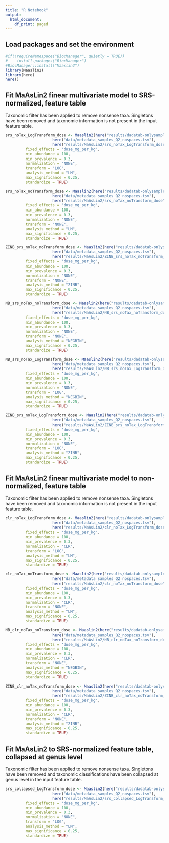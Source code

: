 ```yaml
---
title: "R Notebook"
output:
  html_document:
    df_print: paged
---
```


## Load packages and set the environment

```r
#if(!requireNamespace("BiocManager", quietly = TRUE))
#    install.packages("BiocManager")
#BiocManager::install("Maaslin2")
library(Maaslin2)
library(here)
here()
```

## Fit MaAsLin2 finear multivariate model to SRS-normalized, feature table
Taxonomic filter has been applied to remove nonsense taxa. Singletons have been removed and taxonomic information is not present in the input feature table.
```r
srs_noTax_LogTransform_dose <- Maaslin2(here("results/dadatab-onlysamples-finalFiltered-srs-transp.tsv"),
                     here("data/metadata_samples_Q2_nospaces.tsv"),
                     here("results/MaAsLin2/srs_noTax_LogTransform_dose"),
         fixed_effects = 'dose_mg_per_kg',
         min_abundance = 100,
         min_prevalence = 0.3,
         normalization = "NONE",
         transform = "LOG",
         analysis_method = "LM",
         max_significance = 0.25,
         standardize = TRUE)
```   

```r
srs_noTax_noTransform_dose <- Maaslin2(here("results/dadatab-onlysamples-finalFiltered-srs-transp.tsv"),
                     here("data/metadata_samples_Q2_nospaces.tsv"),
                     here("results/MaAsLin2/srs_noTax_noTransform_dose"),
         fixed_effects = 'dose_mg_per_kg',
         min_abundance = 100,
         min_prevalence = 0.3,
         normalization = "NONE",
         transform = "NONE",
         analysis_method = "LM",
         max_significance = 0.25,
         standardize = TRUE)
```


```r
ZINB_srs_noTax_noTransform_dose <- Maaslin2(here("results/dadatab-onlysamples-finalFiltered-srs-transp.tsv"),
                     here("data/metadata_samples_Q2_nospaces.tsv"),
                     here("results/MaAsLin2/ZINB_srs_noTax_noTransform_dose"),
         fixed_effects = 'dose_mg_per_kg',
         min_abundance = 100,
         min_prevalence = 0.3,
         normalization = "NONE",
         transform = "NONE",
         analysis_method = "ZINB",
         max_significance = 0.25,
         standardize = TRUE)
```

```r
NB_srs_noTax_noTransform_dose <- Maaslin2(here("results/dadatab-onlysamples-finalFiltered-srs-transp.tsv"),
                     here("data/metadata_samples_Q2_nospaces.tsv"),
                     here("results/MaAsLin2/NB_srs_noTax_noTransform_dose"),
         fixed_effects = 'dose_mg_per_kg',
         min_abundance = 100,
         min_prevalence = 0.3,
         normalization = "NONE",
         transform = "NONE",
         analysis_method = "NEGBIN",
         max_significance = 0.25,
         standardize = TRUE)
```

```r
NB_srs_noTax_LogTransform_dose <- Maaslin2(here("results/dadatab-onlysamples-finalFiltered-srs-transp.tsv"),
                     here("data/metadata_samples_Q2_nospaces.tsv"),
                     here("results/MaAsLin2/NB_srs_noTax_LogTransform_dose"),
         fixed_effects = 'dose_mg_per_kg',
         min_abundance = 100,
         min_prevalence = 0.3,
         normalization = "NONE",
         transform = "LOG",
         analysis_method = "NEGBIN",
         max_significance = 0.25,
         standardize = TRUE)
```

```r
ZINB_srs_noTax_LogTransform_dose <- Maaslin2(here("results/dadatab-onlysamples-finalFiltered-srs-transp.tsv"),
                     here("data/metadata_samples_Q2_nospaces.tsv"),
                     here("results/MaAsLin2/ZINB_srs_noTax_LogTransform_dose"),
         fixed_effects = 'dose_mg_per_kg',
         min_abundance = 100,
         min_prevalence = 0.3,
         normalization = "NONE",
         transform = "LOG",
         analysis_method = "ZINB",
         max_significance = 0.25,
         standardize = TRUE)
```

## Fit MaAsLin2 finear multivariate model to non-normalized, feature table
Taxonomic filter has been applied to remove nonsense taxa. Singletons have been removed and taxonomic information is not present in the input feature table.
```r
clr_noTax_LogTransform_dose <- Maaslin2(here("results/dadatab-onlysamples-finalFiltered-transp.tsv"),
                     here("data/metadata_samples_Q2_nospaces.tsv"),
                     here("results/MaAsLin2/clr_noTax_LogTransform_dose"),
         fixed_effects = 'dose_mg_per_kg',
         min_abundance = 100,
         min_prevalence = 0.3,
         normalization = "CLR",
         transform = "LOG",
         analysis_method = "LM",
         max_significance = 0.25,
         standardize = TRUE)
```   

```r
clr_noTax_noTransform_dose <- Maaslin2(here("results/dadatab-onlysamples-finalFiltered-transp.tsv"),
                     here("data/metadata_samples_Q2_nospaces.tsv"),
                     here("results/MaAsLin2/clr_noTax_noTransform_dose"),
         fixed_effects = 'dose_mg_per_kg',
         min_abundance = 100,
         min_prevalence = 0.3,
         normalization = "CLR",
         transform = "NONE",
         analysis_method = "LM",
         max_significance = 0.25,
         standardize = TRUE)
``` 

```r
NB_clr_noTax_noTransform_dose <- Maaslin2(here("results/dadatab-onlysamples-finalFiltered-transp.tsv"),
                     here("data/metadata_samples_Q2_nospaces.tsv"),
                     here("results/MaAsLin2/NB_clr_noTax_noTransform_dose"),
         fixed_effects = 'dose_mg_per_kg',
         min_abundance = 100,
         min_prevalence = 0.3,
         normalization = "CLR",
         transform = "NONE",
         analysis_method = "NEGBIN",
         max_significance = 0.25,
         standardize = TRUE)
```

```r
ZINB_clr_noTax_noTransform_dose <- Maaslin2(here("results/dadatab-onlysamples-finalFiltered-transp.tsv"),
                     here("data/metadata_samples_Q2_nospaces.tsv"),
                     here("results/MaAsLin2/ZINB_clr_noTax_noTransform_dose"),
         fixed_effects = 'dose_mg_per_kg',
         min_abundance = 100,
         min_prevalence = 0.3,
         normalization = "CLR",
         transform = "NONE",
         analysis_method = "ZINB",
         max_significance = 0.25,
         standardize = TRUE)
```

## Fit MaAsLin2 to SRS-normalized feature table, collapsed at genus level
Taxonomic filter has been applied to remove nonsense taxa. Singletons have been removed and taxonomic classifications have been collapsed at genus level in the input feature table.
```r
srs_collapsed_LogTransform_dose <- Maaslin2(here("results/dadatab-onlysamples-finalFiltered-srs-collapsed-transp.tsv"),
                     here("data/metadata_samples_Q2_nospaces.tsv"),
                     here("results/MaAsLin2/srs_collapsed_LogTransform_dose"),
         fixed_effects = 'dose_mg_per_kg',
         min_abundance = 100,
         min_prevalence = 0.3,
         normalization = "NONE",
         transform = "LOG",
         analysis_method = "LM",
         max_significance = 0.25,
         standardize = TRUE)
```